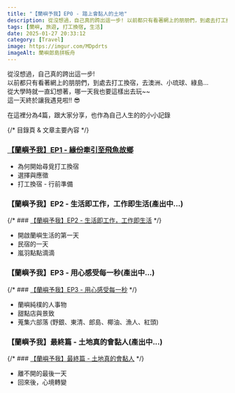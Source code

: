 ```yaml
---
title: "【蘭嶼予我】EP0 - 踏上會黏人的土地"
description: 從沒想過，自己真的跨出這一步! 以前都只有看著網上的朋朋們，到處去打工換宿，去澳洲、小琉球、綠島… 從大學時就一直幻想著，哪一天我也要這樣出去玩~~ 這一天終於讓我遇見啦!! 😎
tags: [蘭嶼, 旅遊, 打工換宿, 生活]
date: 2025-01-27 20:33:12
category: [Travel]
image: https://imgur.com/MDpdrts
imageAlt: 蘭嶼郎島拼板舟
---
```


從沒想過，自己真的跨出這一步!<br/>
以前都只有看著網上的朋朋們，到處去打工換宿，去澳洲、小琉球、綠島…<br/>
從大學時就一直幻想著，哪一天我也要這樣出去玩~~<br/>
這一天終於讓我遇見啦!! 😎<br/>

在這裡分為4篇，跟大家分享，也作為自己人生的的小小記錄

{/* 目錄頁 & 文章主要內容 */}
### [【蘭嶼予我】EP1 - 緣份牽引至飛魚故鄉](./2025-01-28-lanyu-ep1)
  - 為何開始尋覓打工換宿
  - 選擇與應徵
  - 打工換宿 - 行前準備

### 【蘭嶼予我】EP2 - 生活即工作，工作即生活(產出中...)
{/* ### [【蘭嶼予我】EP2 - 生活即工作，工作即生活](./2025-01-29-lanyu-ep2) */}
  - 開啟蘭嶼生活的第一天
  - 民宿的一天
  - 嵐羽點點滴滴

### 【蘭嶼予我】EP3 - 用心感受每一秒(產出中...)
{/* ### [【蘭嶼予我】EP3 - 用心感受每一秒](./2025-01-30-lanyu-ep3) */}
  - 蘭嶼純樸的人事物
  - 甜點店與景致
  - 蒐集六部落 (野銀、東清、郎島、椰油、漁人、紅頭)

### 【蘭嶼予我】最終篇 - 土地真的會黏人(產出中...)
{/* ### [【蘭嶼予我】最終篇 - 土地真的會黏人](./2025-01-31-lanyu-final) */}
  - 離不開的最後一天
  - 回來後，心境轉變
